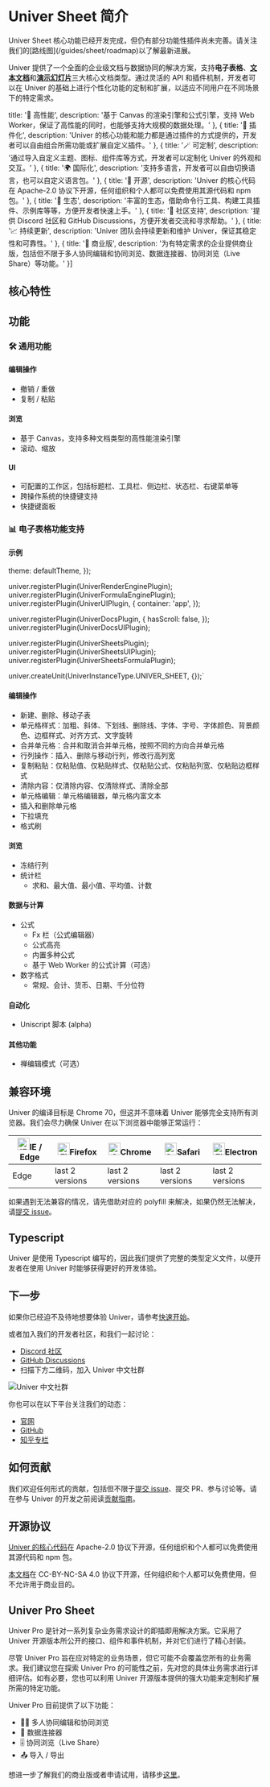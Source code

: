 
# Univer Sheet 简介

<Callout type="info" emoji="ℹ️">
  Univer Sheet 核心功能已经开发完成，但仍有部分功能性插件尚未完善。请关注我们的[路线图](/guides/sheet/roadmap)以了解最新进展。
</Callout>

Univer 提供了一个全面的企业级文档与数据协同的解决方案，支持**电子表格**、[**文本文档**](/guides/doc/introduction)和[**演示幻灯片**](/guides/slide/introduction)三大核心文档类型。通过灵活的 API 和插件机制，开发者可以在 Univer 的基础上进行个性化功能的定制和扩展，以适应不同用户在不同场景下的特定需求。

  title: '🚀 高性能',
  description: '基于 Canvas 的渲染引擎和公式引擎，支持 Web Worker，保证了高性能的同时，也能够支持大规模的数据处理。'
}, {
  title: '🧩 插件化',
  description: 'Univer 的核心功能和能力都是通过插件的方式提供的，开发者可以自由组合所需功能或扩展自定义插件。'
}, {
  title: '🪄 可定制',
  description: '通过导入自定义主题、图标、组件库等方式，开发者可以定制化 Univer 的外观和交互。'
}, {
  title: '🌍 国际化',
  description: '支持多语言，开发者可以自由切换语言，也可以自定义语言包。'
}, {
  title: '📖 开源',
  description: 'Univer 的核心代码在 Apache-2.0 协议下开源，任何组织和个人都可以免费使用其源代码和 npm 包。'
}, {
  title: '🌿 生态',
  description: '丰富的生态，借助命令行工具、构建工具插件、示例库等等，方便开发者快速上手。'
}, {
  title: '💬 社区支持',
  description: '提供 Discord 社区和 GitHub Discussions，方便开发者交流和寻求帮助。'
}, {
  title: '📈 持续更新',
  description: 'Univer 团队会持续更新和维护 Univer，保证其稳定性和可靠性。'
}, {
  title: '💼 商业版',
  description: '为有特定需求的企业提供商业版，包括但不限于多人协同编辑和协同浏览、数据连接器、协同浏览（Live Share）等功能。'
}]

## 核心特性

<FeatureBox features={features} />

## 功能

### 🛠 通用功能

#### 编辑操作

- 撤销 / 重做
- 复制 / 粘贴

#### 浏览

- 基于 Canvas，支持多种文档类型的高性能渲染引擎
- 滚动、缩放

#### UI

- 可配置的工作区，包括标题栏、工具栏、侧边栏、状态栏、右键菜单等
- 跨操作系统的快捷键支持
- 快捷键面板

### 📊 电子表格功能支持

#### 示例

  theme: defaultTheme,
});

univer.registerPlugin(UniverRenderEnginePlugin);
univer.registerPlugin(UniverFormulaEnginePlugin);
univer.registerPlugin(UniverUIPlugin, {
  container: 'app',
});

univer.registerPlugin(UniverDocsPlugin, {
  hasScroll: false,
});
univer.registerPlugin(UniverDocsUIPlugin);

univer.registerPlugin(UniverSheetsPlugin);
univer.registerPlugin(UniverSheetsUIPlugin);
univer.registerPlugin(UniverSheetsFormulaPlugin);

univer.createUnit(UniverInstanceType.UNIVER_SHEET, {});`

<ReactLive code={code} />

#### 编辑操作

- 新建、删除、移动子表
- 单元格样式：加粗、斜体、下划线、删除线、字体、字号、字体颜色、背景颜色、边框样式、对齐方式、文字旋转
- 合并单元格：合并和取消合并单元格，按照不同的方向合并单元格
- 行列操作：插入、删除与移动行列，修改行高列宽
- 复制粘贴：仅粘贴值、仅粘贴样式、仅粘贴公式、仅粘贴列宽、仅粘贴边框样式
- 清除内容：仅清除内容、仅清除样式、清除全部
- 单元格编辑：单元格编辑器，单元格内富文本
- 插入和删除单元格
- 下拉填充
- 格式刷

#### 浏览

- 冻结行列
- 统计栏
  - 求和、最大值、最小值、平均值、计数

#### 数据与计算

- 公式
  - Fx 栏（公式编辑器）
  - 公式高亮
  - 内置多种公式
  - 基于 Web Worker 的公式计算（可选）
- 数字格式
  - 常规、会计、货币、日期、千分位符

#### 自动化

- Uniscript 脚本 (alpha)

#### 其他功能

- 禅编辑模式（可选）

## 兼容环境

Univer 的编译目标是 Chrome 70，但这并不意味着 Univer 能够完全支持所有浏览器。我们会尽力确保 Univer 在以下浏览器中能够正常运行：

| [<img className="mx-auto" src="https://raw.githubusercontent.com/alrra/browser-logos/master/src/edge/edge_48x48.png" alt="IE / Edge" width="24px" height="24px" />](http://godban.github.io/browsers-support-badges/)IE / Edge | [<img className="mx-auto" src="https://raw.githubusercontent.com/alrra/browser-logos/master/src/firefox/firefox_48x48.png" alt="Firefox" width="24px" height="24px" />](http://godban.github.io/browsers-support-badges/)Firefox | [<img className="mx-auto" src="https://raw.githubusercontent.com/alrra/browser-logos/master/src/chrome/chrome_48x48.png" alt="Chrome" width="24px" height="24px" />](http://godban.github.io/browsers-support-badges/)Chrome | [<img className="mx-auto" src="https://raw.githubusercontent.com/alrra/browser-logos/master/src/safari/safari_48x48.png" alt="Safari" width="24px" height="24px" />](http://godban.github.io/browsers-support-badges/)Safari | [<img className="mx-auto" src="https://raw.githubusercontent.com/alrra/browser-logos/master/src/electron/electron_48x48.png" alt="Electron" width="24px" height="24px" />](http://godban.github.io/browsers-support-badges/)Electron |
| --------- | --------- | --------- | --------- | --------- |
| Edge| last 2 versions| last 2 versions| last 2 versions| last 2 versions

如果遇到无法兼容的情况，请先借助对应的 polyfill 来解决，如果仍然无法解决，请[提交 issue](https://github.com/dream-num/univer/issues/new/choose)。

## Typescript

Univer 是使用 Typescript 编写的，因此我们提供了完整的类型定义文件，以便开发者在使用 Univer 时能够获得更好的开发体验。

## 下一步

如果你已经迫不及待地想要体验 Univer，请参考[快速开始](/guides/sheet/getting-started/quickstart)。

或者加入我们的开发者社区，和我们一起讨论：

- [Discord 社区](https://discord.gg/XPGnMBmpd6)
- [GitHub Discussions](https://github.com/dream-num/univer/discussions)
- 扫描下方二维码，加入 Univer 中文社群

![Univer 中文社群](./introduction/qrcode.png)

你也可以在以下平台关注我们的动态：

- [官网](https://univer.ai)
- [GitHub](https://github.com/dream-num/univer)
- [知乎专栏](https://www.zhihu.com/org/meng-shu-ke-ji)

## 如何贡献

我们欢迎任何形式的贡献，包括但不限于[提交 issue](https://github.com/dream-num/univer/issues/new/choose)、提交 PR、参与讨论等。请在参与 Univer 的开发之前阅读[贡献指南](https://github.com/dream-num/univer/blob/dev/CONTRIBUTING.md)。

## 开源协议

[Univer 的核心代码](https://github.com/dream-num/univer)在 Apache-2.0 协议下开源，任何组织和个人都可以免费使用其源代码和 npm 包。

[本文档](https://github.com/dream-num/univer.ai)在 CC-BY-NC-SA 4.0 协议下开源，任何组织和个人都可以免费使用，但不允许用于商业目的。

## Univer Pro Sheet

Univer Pro 是针对一系列复杂业务需求设计的即插即用解决方案。它采用了 Univer 开源版本所公开的接口、组件和事件机制，并对它们进行了精心封装。

尽管 Univer Pro 旨在应对特定的业务场景，但它可能不会覆盖您所有的业务需求。我们建议您在探索 Univer Pro 的可能性之前，先对您的具体业务需求进行详细评估。如有必要，您也可以利用 Univer 开源版本提供的强大功能来定制和扩展所需的特定功能。

Univer Pro 目前提供了以下功能：

- 👨‍💻 多人协同编辑和协同浏览
- 🛜 数据连接器
- 🎚️ 协同浏览（Live Share）
- 📤 导入 / 导出

想进一步了解我们的商业版或者申请试用，请移步[这里](/pro/guides/sheet/introduction)。
